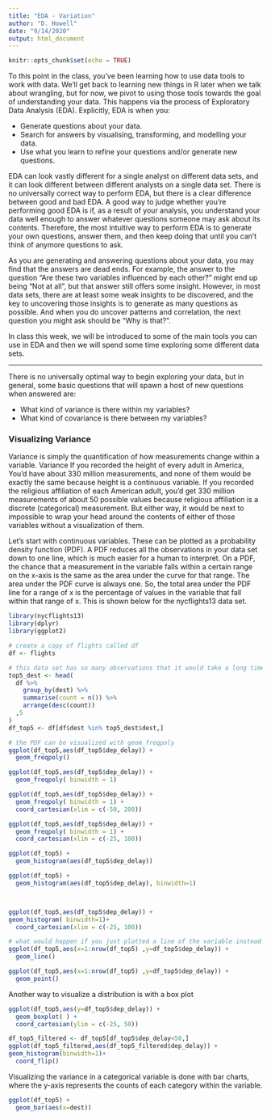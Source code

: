 ```yaml
---
title: "EDA - Variation"
author: "D. Howell"
date: "9/14/2020"
output: html_document
---
```


```r
knitr::opts_chunk$set(echo = TRUE)
```

To this point in the class, you've been learning how to use data tools to work with data. We'll get back to learning new things in R later when we talk about wrangling, but for now, we pivot to using those tools towards the goal of understanding your data. This happens via the process of Exploratory Data Analysis (EDA). Explicitly, EDA is when you:

* Generate questions about your data.
* Search for answers by visualising, transforming, and modelling your data.
* Use what you learn to refine your questions and/or generate new questions.

EDA can look vastly different for a single analyst on different data sets, and it can look different between different analysts on a single data set. There is no universally correct way to perform EDA, but there is a clear difference between good and bad EDA. A good way to judge whether you're performing good EDA is if, as a result of your analysis, you understand your data well enough to answer whatever questions someone may ask about its contents. Therefore, the most intuitive way to perform EDA is to generate your own questions, answer them, and then keep doing that until you can't think of anymore questions to ask. 

As you are generating and answering questions about your data, you may find that the answers are dead ends. For example, the answer to the question "Are these two variables influenced by each other?" might end up being "Not at all", but that answer still offers some insight. However, in most data sets, there are at least some weak insights to be discovered, and the key to uncovering those insights is to generate as many questions as possible. And when you do uncover patterns and correlation, the next question you might ask should be "Why is that?". 

In class this week, we will be introduced to some of the main tools you can use in EDA and then we will spend some time exploring some different data sets. 

***

There is no universally optimal way to begin exploring your data, but in general, some basic questions that will spawn a host of new questions when answered are:

* What kind of variance is there within my variables?
* What kind of covariance is there between my variables?

### Visualizing Variance 
Variance is simply the quantification of how measurements change within a variable. Variance  If you recorded the height of every adult in America, You'd have about 330 million measurements, and none of them would be exactly the same because height is a continuous variable. If you recorded the religious affiliation of each American adult, you'd get 330 million measurements of about 50 possible values because religious affiliation is a discrete (categorical) measurement. But either way, it would be next to impossible to wrap your head around the contents of either of those variables without a visualization of them. 

Let's start with continuous variables. These can be plotted as a probability density function (PDF). A PDF reduces all the observations in your data set down to one line, which is much easier for a human to interpret. On a PDF, the chance that a measurement in the variable falls within a certain range on the x-axis is the same as the area under the curve for that range. The area under the PDF curve is always one. So, the total area under the PDF line for a range of x is the percentage of values in the variable that fall within that range of x. This is shown below for the nycflights13 data set. 
```r
library(nycflights13)
library(dplyr)
library(ggplot2)

# create a copy of flights called df
df <- flights

# this data set has so many observations that it would take a long time to plot, so I narrow it down by finding the top 5 destinations and only keeping the observations with one of those 5 as the destination
top5_dest <- head(
  df %>%
    group_by(dest) %>%
    summarise(count = n()) %>%
    arrange(desc(count))  
  ,5
)
df_top5 <- df[df$dest %in% top5_dest$dest,]

# the PDF can be visualized with geom_freqpoly
ggplot(df_top5,aes(df_top5$dep_delay)) + 
  geom_freqpoly() 

ggplot(df_top5,aes(df_top5$dep_delay)) + 
  geom_freqpoly( binwidth = 1) 

ggplot(df_top5,aes(df_top5$dep_delay)) + 
  geom_freqpoly( binwidth = 1) + 
  coord_cartesian(xlim = c(-50, 200))

ggplot(df_top5,aes(df_top5$dep_delay)) + 
  geom_freqpoly( binwidth = 1) + 
  coord_cartesian(xlim = c(-25, 100))

ggplot(df_top5) + 
  geom_histogram(aes(df_top5$dep_delay))

ggplot(df_top5) + 
  geom_histogram(aes(df_top5$dep_delay), binwidth=1)



ggplot(df_top5,aes(df_top5$dep_delay)) + 
geom_histogram( binwidth=1)+ 
  coord_cartesian(xlim = c(-25, 100))

# what would happen if you just plotted a line of the variable instead of ordering and binning it first?
ggplot(df_top5,aes(x=1:nrow(df_top5) ,y=df_top5$dep_delay)) + 
  geom_line() 

ggplot(df_top5,aes(x=1:nrow(df_top5) ,y=df_top5$dep_delay)) + 
  geom_point() 

```

Another way to visualize a distribution is with a box plot

```r
ggplot(df_top5,aes(y=df_top5$dep_delay)) + 
  geom_boxplot( ) + 
  coord_cartesian(ylim = c(-25, 50)) 

df_top5_filtered <- df_top5[df_top5$dep_delay<50,]
ggplot(df_top5_filtered,aes(df_top5_filtered$dep_delay)) + 
geom_histogram(binwidth=1)+ 
  coord_flip()
```

Visualizing the variance in a categorical variable is done with bar charts, where the y-axis represents the counts of each category within the variable. 

```r
ggplot(df_top5) +  
  geom_bar(aes(x=dest))

```




